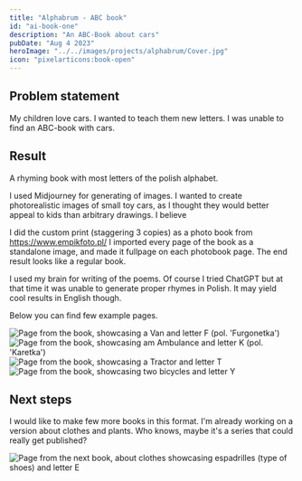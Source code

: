 ```yaml
---
title: "Alphabrum - ABC book"
id: "ai-book-one"
description: "An ABC-Book about cars"
pubDate: "Aug 4 2023"
heroImage: "../../images/projects/alphabrum/Cover.jpg"
icon: "pixelarticons:book-open"
---
```




## Problem statement

My children love cars. I wanted to teach them new letters. I was unable to find an ABC-book with cars.

## Result

A rhyming book with most letters of the polish alphabet.

I used Midjourney for generating of images. I wanted to create photorealistic images of small toy cars,
as I thought they would better appeal to kids than arbitrary drawings. I believe

I did the custom print (staggering 3 copies) as a photo book from https://www.empikfoto.pl/ I imported
every page of the book as a standalone image, and made it fullpage on each photobook page. The end result
looks like a regular book.


I used my brain for writing of the poems. Of course I tried ChatGPT but at that time it was unable to generate
proper rhymes in Polish. It may yield cool results in English though.

Below you can find few example pages.

<div class="grid grid-cols-2 gap-4 sm:grid-cols-3 md:gap-6 xl:gap-8 my-4">
    <Image src={letterFImage} alt="Page from the book, showcasing a Van and letter F (pol. 'Furgonetka')" width={300} class="border-4 border-black" />
    <Image src={letterKImage} alt="Page from the book, showcasing am Ambulance and letter K (pol. 'Karetka')" width={300} class="border-4 border-black" />
    <Image src={letterTImage} alt="Page from the book, showcasing a Tractor and letter T" width={300} class="border-4 border-black" />
    <Image src={letterYImage} alt="Page from the book, showcasing two bicycles and letter Y" width={300} class="border-4 border-black" />
</div>

## Next steps

I would like to make few more books in this format. I'm already working on a version about clothes and plants.
Who knows, maybe it's a series that could really get published?


<div class="flex flex-col md:flex-row justify-between items-center ml-1 mb-1 gap-1">
    <Image src={letterEImage} alt="Page from the next book, about clothes showcasing espadrilles (type of shoes) and letter E" width={300} class="border-4 border-black" />
</div>
